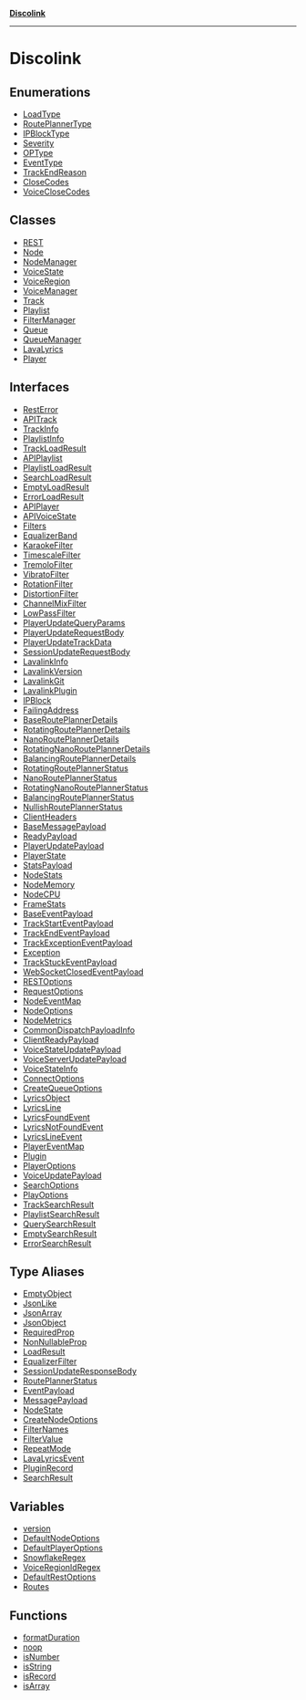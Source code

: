[**Discolink**](README)

***

# Discolink

## Enumerations

- [LoadType](enumerations/LoadType)
- [RoutePlannerType](enumerations/RoutePlannerType)
- [IPBlockType](enumerations/IPBlockType)
- [Severity](enumerations/Severity)
- [OPType](enumerations/OPType)
- [EventType](enumerations/EventType)
- [TrackEndReason](enumerations/TrackEndReason)
- [CloseCodes](enumerations/CloseCodes)
- [VoiceCloseCodes](enumerations/VoiceCloseCodes)

## Classes

- [REST](classes/REST)
- [Node](classes/Node)
- [NodeManager](classes/NodeManager)
- [VoiceState](classes/VoiceState)
- [VoiceRegion](classes/VoiceRegion)
- [VoiceManager](classes/VoiceManager)
- [Track](classes/Track)
- [Playlist](classes/Playlist)
- [FilterManager](classes/FilterManager)
- [Queue](classes/Queue)
- [QueueManager](classes/QueueManager)
- [LavaLyrics](classes/LavaLyrics)
- [Player](classes/Player)

## Interfaces

- [RestError](interfaces/RestError)
- [APITrack](interfaces/APITrack)
- [TrackInfo](interfaces/TrackInfo)
- [PlaylistInfo](interfaces/PlaylistInfo)
- [TrackLoadResult](interfaces/TrackLoadResult)
- [APIPlaylist](interfaces/APIPlaylist)
- [PlaylistLoadResult](interfaces/PlaylistLoadResult)
- [SearchLoadResult](interfaces/SearchLoadResult)
- [EmptyLoadResult](interfaces/EmptyLoadResult)
- [ErrorLoadResult](interfaces/ErrorLoadResult)
- [APIPlayer](interfaces/APIPlayer)
- [APIVoiceState](interfaces/APIVoiceState)
- [Filters](interfaces/Filters)
- [EqualizerBand](interfaces/EqualizerBand)
- [KaraokeFilter](interfaces/KaraokeFilter)
- [TimescaleFilter](interfaces/TimescaleFilter)
- [TremoloFilter](interfaces/TremoloFilter)
- [VibratoFilter](interfaces/VibratoFilter)
- [RotationFilter](interfaces/RotationFilter)
- [DistortionFilter](interfaces/DistortionFilter)
- [ChannelMixFilter](interfaces/ChannelMixFilter)
- [LowPassFilter](interfaces/LowPassFilter)
- [PlayerUpdateQueryParams](interfaces/PlayerUpdateQueryParams)
- [PlayerUpdateRequestBody](interfaces/PlayerUpdateRequestBody)
- [PlayerUpdateTrackData](interfaces/PlayerUpdateTrackData)
- [SessionUpdateRequestBody](interfaces/SessionUpdateRequestBody)
- [LavalinkInfo](interfaces/LavalinkInfo)
- [LavalinkVersion](interfaces/LavalinkVersion)
- [LavalinkGit](interfaces/LavalinkGit)
- [LavalinkPlugin](interfaces/LavalinkPlugin)
- [IPBlock](interfaces/IPBlock)
- [FailingAddress](interfaces/FailingAddress)
- [BaseRoutePlannerDetails](interfaces/BaseRoutePlannerDetails)
- [RotatingRoutePlannerDetails](interfaces/RotatingRoutePlannerDetails)
- [NanoRoutePlannerDetails](interfaces/NanoRoutePlannerDetails)
- [RotatingNanoRoutePlannerDetails](interfaces/RotatingNanoRoutePlannerDetails)
- [BalancingRoutePlannerDetails](interfaces/BalancingRoutePlannerDetails)
- [RotatingRoutePlannerStatus](interfaces/RotatingRoutePlannerStatus)
- [NanoRoutePlannerStatus](interfaces/NanoRoutePlannerStatus)
- [RotatingNanoRoutePlannerStatus](interfaces/RotatingNanoRoutePlannerStatus)
- [BalancingRoutePlannerStatus](interfaces/BalancingRoutePlannerStatus)
- [NullishRoutePlannerStatus](interfaces/NullishRoutePlannerStatus)
- [ClientHeaders](interfaces/ClientHeaders)
- [BaseMessagePayload](interfaces/BaseMessagePayload)
- [ReadyPayload](interfaces/ReadyPayload)
- [PlayerUpdatePayload](interfaces/PlayerUpdatePayload)
- [PlayerState](interfaces/PlayerState)
- [StatsPayload](interfaces/StatsPayload)
- [NodeStats](interfaces/NodeStats)
- [NodeMemory](interfaces/NodeMemory)
- [NodeCPU](interfaces/NodeCPU)
- [FrameStats](interfaces/FrameStats)
- [BaseEventPayload](interfaces/BaseEventPayload)
- [TrackStartEventPayload](interfaces/TrackStartEventPayload)
- [TrackEndEventPayload](interfaces/TrackEndEventPayload)
- [TrackExceptionEventPayload](interfaces/TrackExceptionEventPayload)
- [Exception](interfaces/Exception)
- [TrackStuckEventPayload](interfaces/TrackStuckEventPayload)
- [WebSocketClosedEventPayload](interfaces/WebSocketClosedEventPayload)
- [RESTOptions](interfaces/RESTOptions)
- [RequestOptions](interfaces/RequestOptions)
- [NodeEventMap](interfaces/NodeEventMap)
- [NodeOptions](interfaces/NodeOptions)
- [NodeMetrics](interfaces/NodeMetrics)
- [CommonDispatchPayloadInfo](interfaces/CommonDispatchPayloadInfo)
- [ClientReadyPayload](interfaces/ClientReadyPayload)
- [VoiceStateUpdatePayload](interfaces/VoiceStateUpdatePayload)
- [VoiceServerUpdatePayload](interfaces/VoiceServerUpdatePayload)
- [VoiceStateInfo](interfaces/VoiceStateInfo)
- [ConnectOptions](interfaces/ConnectOptions)
- [CreateQueueOptions](interfaces/CreateQueueOptions)
- [LyricsObject](interfaces/LyricsObject)
- [LyricsLine](interfaces/LyricsLine)
- [LyricsFoundEvent](interfaces/LyricsFoundEvent)
- [LyricsNotFoundEvent](interfaces/LyricsNotFoundEvent)
- [LyricsLineEvent](interfaces/LyricsLineEvent)
- [PlayerEventMap](interfaces/PlayerEventMap)
- [Plugin](interfaces/Plugin)
- [PlayerOptions](interfaces/PlayerOptions)
- [VoiceUpdatePayload](interfaces/VoiceUpdatePayload)
- [SearchOptions](interfaces/SearchOptions)
- [PlayOptions](interfaces/PlayOptions)
- [TrackSearchResult](interfaces/TrackSearchResult)
- [PlaylistSearchResult](interfaces/PlaylistSearchResult)
- [QuerySearchResult](interfaces/QuerySearchResult)
- [EmptySearchResult](interfaces/EmptySearchResult)
- [ErrorSearchResult](interfaces/ErrorSearchResult)

## Type Aliases

- [EmptyObject](type-aliases/EmptyObject)
- [JsonLike](type-aliases/JsonLike)
- [JsonArray](type-aliases/JsonArray)
- [JsonObject](type-aliases/JsonObject)
- [RequiredProp](type-aliases/RequiredProp)
- [NonNullableProp](type-aliases/NonNullableProp)
- [LoadResult](type-aliases/LoadResult)
- [EqualizerFilter](type-aliases/EqualizerFilter)
- [SessionUpdateResponseBody](type-aliases/SessionUpdateResponseBody)
- [RoutePlannerStatus](type-aliases/RoutePlannerStatus)
- [EventPayload](type-aliases/EventPayload)
- [MessagePayload](type-aliases/MessagePayload)
- [NodeState](type-aliases/NodeState)
- [CreateNodeOptions](type-aliases/CreateNodeOptions)
- [FilterNames](type-aliases/FilterNames)
- [FilterValue](type-aliases/FilterValue)
- [RepeatMode](type-aliases/RepeatMode)
- [LavaLyricsEvent](type-aliases/LavaLyricsEvent)
- [PluginRecord](type-aliases/PluginRecord)
- [SearchResult](type-aliases/SearchResult)

## Variables

- [version](variables/version)
- [DefaultNodeOptions](variables/DefaultNodeOptions)
- [DefaultPlayerOptions](variables/DefaultPlayerOptions)
- [SnowflakeRegex](variables/SnowflakeRegex)
- [VoiceRegionIdRegex](variables/VoiceRegionIdRegex)
- [DefaultRestOptions](variables/DefaultRestOptions)
- [Routes](variables/Routes)

## Functions

- [formatDuration](functions/formatDuration)
- [noop](functions/noop)
- [isNumber](functions/isNumber)
- [isString](functions/isString)
- [isRecord](functions/isRecord)
- [isArray](functions/isArray)
